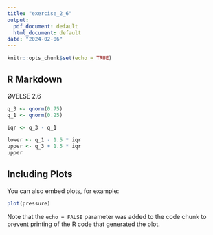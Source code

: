 ```yaml
---
title: "exercise_2_6"
output:
  pdf_document: default
  html_document: default
date: "2024-02-06"
---
```


```r
knitr::opts_chunk$set(echo = TRUE)
```

## R Markdown


ØVELSE 2.6

```r
q_3 <- qnorm(0.75)
q_1 <- qnorm(0.25)

iqr <- q_3 - q_1

lower <- q_1 - 1.5 * iqr
upper <- q_3 + 1.5 * iqr
upper
```

## Including Plots

You can also embed plots, for example:

```r
plot(pressure)
```

Note that the `echo = FALSE` parameter was added to the code chunk to prevent printing of the R code that generated the plot.
